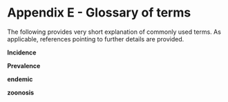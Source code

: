 # Appendix E - Glossary of terms {#glossary}

The following provides very short explanation of commonly used terms. As applicable, references pointing to further details are provided.


__Incidence__ 

__Prevalence__

__endemic__

__zoonosis__


